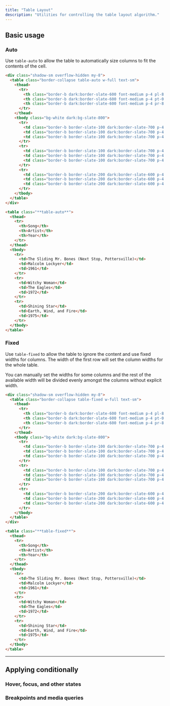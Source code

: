 ```yaml
---
title: "Table Layout"
description: "Utilities for controlling the table layout algorithm."
---
```




## Basic usage

### Auto

Use `table-auto` to allow the table to automatically size columns to fit the contents of the cell.

```html {{ example: { p: 'none' } }}
<div class="shadow-sm overflow-hidden my-8">
  <table class="border-collapse table-auto w-full text-sm">
    <thead>
      <tr>
        <th class="border-b dark:border-slate-600 font-medium p-4 pl-8 pt-0 pb-3 text-slate-400 dark:text-slate-200 text-left">Song</th>
        <th class="border-b dark:border-slate-600 font-medium p-4 pt-0 pb-3 text-slate-400 dark:text-slate-200 text-left">Artist</th>
        <th class="border-b dark:border-slate-600 font-medium p-4 pr-8 pt-0 pb-3 text-slate-400 dark:text-slate-200 text-left">Year</th>
      </tr>
    </thead>
    <tbody class="bg-white dark:bg-slate-800">
      <tr>
        <td class="border-b border-slate-100 dark:border-slate-700 p-4 pl-8 text-slate-500 dark:text-slate-400">The Sliding Mr. Bones (Next Stop, Pottersville)</td>
        <td class="border-b border-slate-100 dark:border-slate-700 p-4 text-slate-500 dark:text-slate-400">Malcolm Lockyer</td>
        <td class="border-b border-slate-100 dark:border-slate-700 p-4 pr-8 text-slate-500 dark:text-slate-400">1961</td>
      </tr>
      <tr>
        <td class="border-b border-slate-100 dark:border-slate-700 p-4 pl-8 text-slate-500 dark:text-slate-400">Witchy Woman</td>
        <td class="border-b border-slate-100 dark:border-slate-700 p-4 text-slate-500 dark:text-slate-400">The Eagles</td>
        <td class="border-b border-slate-100 dark:border-slate-700 p-4 pr-8 text-slate-500 dark:text-slate-400">1972</td>
      </tr>
      <tr>
        <td class="border-b border-slate-200 dark:border-slate-600 p-4 pl-8 text-slate-500 dark:text-slate-400">Shining Star</td>
        <td class="border-b border-slate-200 dark:border-slate-600 p-4 text-slate-500 dark:text-slate-400">Earth, Wind, and Fire</td>
        <td class="border-b border-slate-200 dark:border-slate-600 p-4 pr-8 text-slate-500 dark:text-slate-400">1975</td>
      </tr>
    </tbody>
  </table>
</div>
```

```html
<table class="**table-auto**">
  <thead>
    <tr>
      <th>Song</th>
      <th>Artist</th>
      <th>Year</th>
    </tr>
  </thead>
  <tbody>
    <tr>
      <td>The Sliding Mr. Bones (Next Stop, Pottersville)</td>
      <td>Malcolm Lockyer</td>
      <td>1961</td>
    </tr>
    <tr>
      <td>Witchy Woman</td>
      <td>The Eagles</td>
      <td>1972</td>
    </tr>
    <tr>
      <td>Shining Star</td>
      <td>Earth, Wind, and Fire</td>
      <td>1975</td>
    </tr>
  </tbody>
</table>
```

### Fixed

Use `table-fixed` to allow the table to ignore the content and use fixed widths for columns. The width of the first row will set the column widths for the whole table.

You can manually set the widths for some columns and the rest of the available width will be divided evenly amongst the columns without explicit width.

```html {{ example: { p: 'none' } }}
<div class="shadow-sm overflow-hidden my-8">
  <table class="border-collapse table-fixed w-full text-sm">
    <thead>
      <tr>
        <th class="border-b dark:border-slate-600 font-medium p-4 pl-8 pt-0 pb-3 text-slate-400 dark:text-slate-200 text-left">Song</th>
        <th class="border-b dark:border-slate-600 font-medium p-4 pt-0 pb-3 text-slate-400 dark:text-slate-200 text-left">Artist</th>
        <th class="border-b dark:border-slate-600 font-medium p-4 pr-8 pt-0 pb-3 text-slate-400 dark:text-slate-200 text-left">Year</th>
      </tr>
    </thead>
    <tbody class="bg-white dark:bg-slate-800">
      <tr>
        <td class="border-b border-slate-100 dark:border-slate-700 p-4 pl-8 text-slate-500 dark:text-slate-400">The Sliding Mr. Bones (Next Stop, Pottersville)</td>
        <td class="border-b border-slate-100 dark:border-slate-700 p-4 text-slate-500 dark:text-slate-400">Malcolm Lockyer</td>
        <td class="border-b border-slate-100 dark:border-slate-700 p-4 pr-8 text-slate-500 dark:text-slate-400">1961</td>
      </tr>
      <tr>
        <td class="border-b border-slate-100 dark:border-slate-700 p-4 pl-8 text-slate-500 dark:text-slate-400">Witchy Woman</td>
        <td class="border-b border-slate-100 dark:border-slate-700 p-4 text-slate-500 dark:text-slate-400">The Eagles</td>
        <td class="border-b border-slate-100 dark:border-slate-700 p-4 pr-8 text-slate-500 dark:text-slate-400">1972</td>
      </tr>
      <tr>
        <td class="border-b border-slate-200 dark:border-slate-600 p-4 pl-8 text-slate-500 dark:text-slate-400">Shining Star</td>
        <td class="border-b border-slate-200 dark:border-slate-600 p-4 text-slate-500 dark:text-slate-400">Earth, Wind, and Fire</td>
        <td class="border-b border-slate-200 dark:border-slate-600 p-4 pr-8 text-slate-500 dark:text-slate-400">1975</td>
      </tr>
    </tbody>
  </table>
</div>
```

```html
<table class="**table-fixed**">
  <thead>
    <tr>
      <th>Song</th>
      <th>Artist</th>
      <th>Year</th>
    </tr>
  </thead>
  <tbody>
    <tr>
      <td>The Sliding Mr. Bones (Next Stop, Pottersville)</td>
      <td>Malcolm Lockyer</td>
      <td>1961</td>
    </tr>
    <tr>
      <td>Witchy Woman</td>
      <td>The Eagles</td>
      <td>1972</td>
    </tr>
    <tr>
      <td>Shining Star</td>
      <td>Earth, Wind, and Fire</td>
      <td>1975</td>
    </tr>
  </tbody>
</table>
```

---

## <Heading ignore>Applying conditionally</Heading>

### <Heading ignore>Hover, focus, and other states</Heading>

<HoverFocusAndOtherStates element="table" featuredClass="table-fixed" />

### <Heading ignore>Breakpoints and media queries</Heading>

<BreakpointsAndMediaQueries element="table" featuredClass="table-fixed" />
